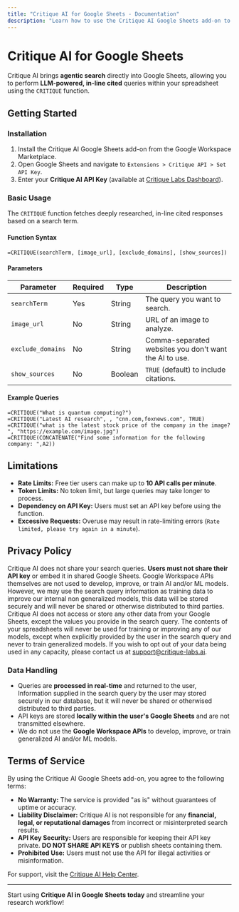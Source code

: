 ```yaml
---
title: "Critique AI for Google Sheets - Documentation"
description: "Learn how to use the Critique AI Google Sheets add-on to perform agentic search queries within your spreadsheets."
---
```


# Critique AI for Google Sheets

Critique AI brings **agentic search** directly into Google Sheets, allowing you to perform **LLM-powered, in-line cited** queries within your spreadsheet using the `CRITIQUE` function.

## **Getting Started**

### **Installation**
1. Install the Critique AI Google Sheets add-on from the Google Workspace Marketplace.
2. Open Google Sheets and navigate to `Extensions > Critique API > Set API Key`.
3. Enter your **Critique AI API Key** (available at [Critique Labs Dashboard](https://critique-labs.ai/en/dashboard)).

### **Basic Usage**
The `CRITIQUE` function fetches deeply researched, in-line cited responses based on a search term.

#### **Function Syntax**
```excel
=CRITIQUE(searchTerm, [image_url], [exclude_domains], [show_sources])
```

#### **Parameters**
| Parameter         | Required | Type    | Description |
|------------------|----------|---------|-------------|
| `searchTerm`      | Yes      | String  | The query you want to search. |
| `image_url`       | No       | String  | URL of an image to analyze. |
| `exclude_domains` | No       | String  | Comma-separated websites you don't want the AI to use. |
| `show_sources`    | No       | Boolean | `TRUE` (default) to include citations. |

#### **Example Queries**
```excel
=CRITIQUE("What is quantum computing?")
=CRITIQUE("Latest AI research", , "cnn.com,foxnews.com", TRUE)
=CRITIQUE("what is the latest stock price of the company in the image? ", "https://example.com/image.jpg")
=CRITIQUE(CONCATENATE("Find some information for the following company: ",A2))
```

## **Limitations**
- **Rate Limits:** Free tier users can make up to **10 API calls per minute**.
- **Token Limits:** No token limit, but large queries may take longer to process.
- **Dependency on API Key:** Users must set an API key before using the function.
- **Excessive Requests:** Overuse may result in rate-limiting errors (`Rate limited, please try again in a minute`).

## **Privacy Policy**
Critique AI does not share your search queries. **Users must not share their API key** or embed it in shared Google Sheets. Google Workspace APIs themselves are not used to develop, improve, or train AI and/or ML models. However, we may use the search query information as training data to improve our internal non generalized models, this data will be stored securely and will never be shared or otherwise distributed to third parties. 
Critique AI does not access or store any other data from your Google Sheets, except the values you provide in the search query. The contents of your spreadsheets will never be used for training or improving any of our models, except when explicitly provided by the user in the search query and never to train generalized models. If you wish to opt out of your data being used in any capacity, please contact us at support@critique-labs.ai.

### **Data Handling**
- Queries are **processed in real-time** and returned to the user, Information supplied in the search query by the user may stored securely in our database, but it will never be shared or otherwised distributed to third parties.
- API keys are stored **locally within the user's Google Sheets** and are not transmitted elsewhere.
- We do not use the **Google Workspace APIs** to develop, improve, or train generalized AI and/or ML models.

## **Terms of Service**
By using the Critique AI Google Sheets add-on, you agree to the following terms:
- **No Warranty:** The service is provided "as is" without guarantees of uptime or accuracy.
- **Liability Disclaimer:** Critique AI is not responsible for any **financial, legal, or reputational damages** from incorrect or misinterpreted search results.
- **API Key Security:** Users are responsible for keeping their API key private. **DO NOT SHARE API KEYS** or publish sheets containing them.
- **Prohibited Use:** Users must not use the API for illegal activities or misinformation.

For support, visit the [Critique AI Help Center](https://discord.gg/DCpxerTKHm).

---
Start using **Critique AI in Google Sheets today** and streamline your research workflow!

